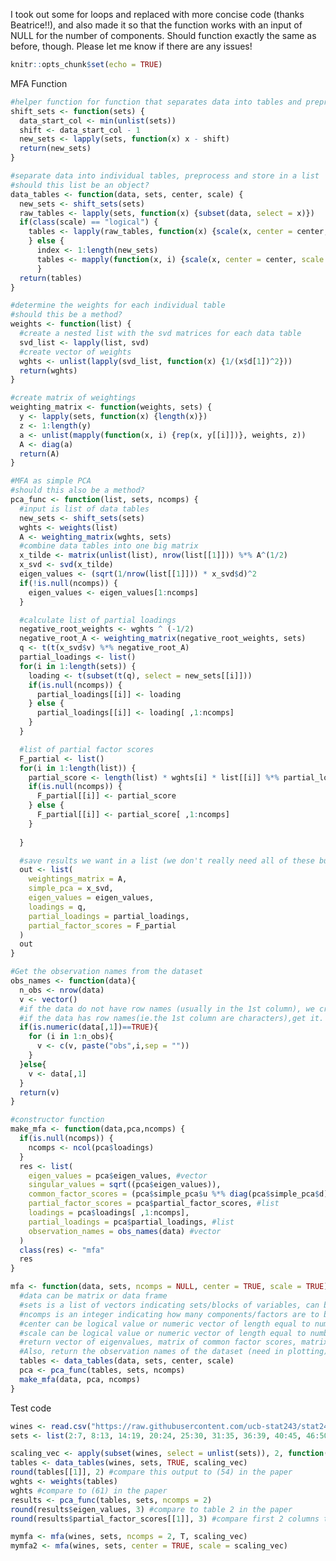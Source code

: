 I took out some for loops and replaced with more concise code (thanks Beatrice!!), and also made it so that the function works with an input of NULL for the number of components. Should function exactly the same as before, though. Please let me know if there are any issues!

```r
knitr::opts_chunk$set(echo = TRUE)
```

MFA Function
```r
#helper function for function that separates data into tables and preprocesses
shift_sets <- function(sets) {
  data_start_col <- min(unlist(sets))
  shift <- data_start_col - 1
  new_sets <- lapply(sets, function(x) x - shift)
  return(new_sets)
}

#separate data into individual tables, preprocess and store in a list
#should this list be an object?
data_tables <- function(data, sets, center, scale) {
  new_sets <- shift_sets(sets)
  raw_tables <- lapply(sets, function(x) {subset(data, select = x)})
  if(class(scale) == "logical") {
    tables <- lapply(raw_tables, function(x) {scale(x, center = center, scale = scale)})  
    } else {
      index <- 1:length(new_sets)
      tables <- mapply(function(x, i) {scale(x, center = center, scale = scale[new_sets[[i]]])}, raw_tables, index)
      }
  return(tables)
}

#determine the weights for each individual table
#should this be a method?
weights <- function(list) {
  #create a nested list with the svd matrices for each data table
  svd_list <- lapply(list, svd)
  #create vector of weights
  wghts <- unlist(lapply(svd_list, function(x) {1/(x$d[1])^2}))
  return(wghts)
}

#create matrix of weightings
weighting_matrix <- function(weights, sets) {
  y <- lapply(sets, function(x) {length(x)})
  z <- 1:length(y)
  a <- unlist(mapply(function(x, i) {rep(x, y[[i]])}, weights, z))
  A <- diag(a)
  return(A)
}

#MFA as simple PCA
#should this also be a method?
pca_func <- function(list, sets, ncomps) {
  #input is list of data tables
  new_sets <- shift_sets(sets)
  wghts <- weights(list)
  A <- weighting_matrix(wghts, sets)
  #combine data tables into one big matrix
  x_tilde <- matrix(unlist(list), nrow(list[[1]])) %*% A^(1/2)
  x_svd <- svd(x_tilde)
  eigen_values <- (sqrt(1/nrow(list[[1]])) * x_svd$d)^2
  if(!is.null(ncomps)) {
    eigen_values <- eigen_values[1:ncomps]
  }

  #calculate list of partial loadings
  negative_root_weights <- wghts ^ (-1/2)
  negative_root_A <- weighting_matrix(negative_root_weights, sets)
  q <- t(t(x_svd$v) %*% negative_root_A)
  partial_loadings <- list()
  for(i in 1:length(sets)) {
    loading <- t(subset(t(q), select = new_sets[[i]]))
    if(is.null(ncomps)) {
      partial_loadings[[i]] <- loading
    } else {
      partial_loadings[[i]] <- loading[ ,1:ncomps]
    }
  }

  #list of partial factor scores
  F_partial <- list()
  for(i in 1:length(list)) {
    partial_score <- length(list) * wghts[i] * list[[i]] %*% partial_loadings[[i]]
    if(is.null(ncomps)) {
      F_partial[[i]] <- partial_score
    } else {
      F_partial[[i]] <- partial_score[ ,1:ncomps]
    }
    
  }

  #save results we want in a list (we don't really need all of these but it is useful to have them while we test these functions against the example)
  out <- list(
    weightings_matrix = A,
    simple_pca = x_svd,
    eigen_values = eigen_values,
    loadings = q,
    partial_loadings = partial_loadings,
    partial_factor_scores = F_partial
  )
  out
}

#Get the observation names from the dataset
obs_names <- function(data){
  n_obs <- nrow(data)
  v <- vector() 
  #if the data do not have row names (usually in the 1st column), we create;
  #if the data has row names(ie.the 1st column are characters),get it.
  if(is.numeric(data[,1])==TRUE){
    for (i in 1:n_obs){
      v <- c(v, paste("obs",i,sep = ""))
    }
  }else{
    v <- data[,1]
  }
  return(v)
}

#constructor function
make_mfa <- function(data,pca,ncomps) {
  if(is.null(ncomps)) {
    ncomps <- ncol(pca$loadings)
  }
  res <- list(
    eigen_values = pca$eigen_values, #vector
    singular_values = sqrt((pca$eigen_values)),
    common_factor_scores = (pca$simple_pca$u %*% diag(pca$simple_pca$d))[ ,1:ncomps], #matrix
    partial_factor_scores = pca$partial_factor_scores, #list
    loadings = pca$loadings[ ,1:ncomps],
    partial_loadings = pca$partial_loadings, #list
    observation_names = obs_names(data) #vector
  )
  class(res) <- "mfa"
  res
}

mfa <- function(data, sets, ncomps = NULL, center = TRUE, scale = TRUE) {
  #data can be matrix or data frame
  #sets is a list of vectors indicating sets/blocks of variables, can be character vectors with names or numeric vectors with position of variables in the data table
  #ncomps is an integer indicating how many components/factors are to be extracted, NULL indicates all components
  #center can be logical value or numeric vector of length equal to number of active variables; if numeric vector, each variable has corresponding value subtracted from it; if TRUE, subtract column means
  #scale can be logical value or numeric vector of length equal to number of active variables
  #return vector of eigenvalues, matrix of common factor scores, matrix of partial factor scores, matrix of loadings
  #Also, return the observation names of the dataset (need in plotting)
  tables <- data_tables(data, sets, center, scale)
  pca <- pca_func(tables, sets, ncomps)
  make_mfa(data, pca, ncomps)
}
```

Test code
```r
wines <- read.csv("https://raw.githubusercontent.com/ucb-stat243/stat243-fall-2016/master/problem-sets/final-project/data/wines.csv", stringsAsFactors = FALSE)
sets <- list(2:7, 8:13, 14:19, 20:24, 25:30, 31:35, 36:39, 40:45, 46:50, 51:54)

scaling_vec <- apply(subset(wines, select = unlist(sets)), 2, function(x) sqrt(sum((x - mean(x))^2)))
tables <- data_tables(wines, sets, TRUE, scaling_vec)
round(tables[[1]], 2) #compare this output to (54) in the paper
wghts <- weights(tables)
wghts #compare to (61) in the paper
results <- pca_func(tables, sets, ncomps = 2)
round(results$eigen_values, 3) #compare to table 2 in the paper
round(results$partial_factor_scores[[1]], 3) #compare first 2 columns to (66) in the paper

mymfa <- mfa(wines, sets, ncomps = 2, T, scaling_vec)
mymfa2 <- mfa(wines, sets, center = TRUE, scale = scaling_vec)
```

